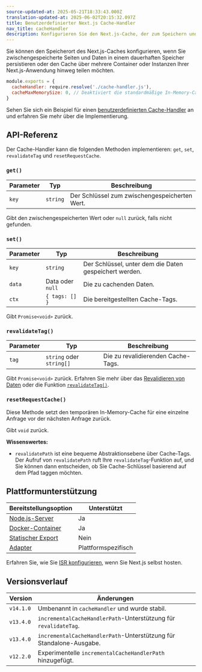 ```yaml
---
source-updated-at: 2025-05-21T18:33:43.000Z
translation-updated-at: 2025-06-02T20:15:32.097Z
title: Benutzerdefinierter Next.js Cache-Handler
nav_title: cacheHandler
description: Konfigurieren Sie den Next.js-Cache, der zum Speichern und Revalidieren von Daten verwendet wird, um beliebige externe Dienste wie Redis, Memcached oder andere zu nutzen.
---
```


Sie können den Speicherort des Next.js-Caches konfigurieren, wenn Sie zwischengespeicherte Seiten und Daten in einem dauerhaften Speicher persistieren oder den Cache über mehrere Container oder Instanzen Ihrer Next.js-Anwendung hinweg teilen möchten.

```js filename="next.config.js"
module.exports = {
  cacheHandler: require.resolve('./cache-handler.js'),
  cacheMaxMemorySize: 0, // Deaktiviert die standardmäßige In-Memory-Caching
}
```

Sehen Sie sich ein Beispiel für einen [benutzerdefinierten Cache-Handler](/docs/app/guides/self-hosting#configuring-caching) an und erfahren Sie mehr über die Implementierung.

## API-Referenz

Der Cache-Handler kann die folgenden Methoden implementieren: `get`, `set`, `revalidateTag` und `resetRequestCache`.

### `get()`

| Parameter | Typ      | Beschreibung                  |
| --------- | -------- | ----------------------------- |
| `key`     | `string` | Der Schlüssel zum zwischengespeicherten Wert. |

Gibt den zwischengespeicherten Wert oder `null` zurück, falls nicht gefunden.

### `set()`

| Parameter | Typ             | Beschreibung                      |
| --------- | -------------- | --------------------------------- |
| `key`     | `string`       | Der Schlüssel, unter dem die Daten gespeichert werden. |
| `data`    | Data oder `null` | Die zu cachenden Daten.           |
| `ctx`     | `{ tags: [] }` | Die bereitgestellten Cache-Tags.  |

Gibt `Promise<void>` zurück.

### `revalidateTag()`

| Parameter | Typ                   | Beschreibung                   |
| --------- | ---------------------- | ------------------------------ |
| `tag`     | `string` oder `string[]` | Die zu revalidierenden Cache-Tags. |

Gibt `Promise<void>` zurück. Erfahren Sie mehr über das [Revalidieren von Daten](/docs/app/guides/incremental-static-regeneration) oder die Funktion [`revalidateTag()`](/docs/app/api-reference/functions/revalidateTag).

### `resetRequestCache()`

Diese Methode setzt den temporären In-Memory-Cache für eine einzelne Anfrage vor der nächsten Anfrage zurück.

Gibt `void` zurück.

**Wissenswertes:**

- `revalidatePath` ist eine bequeme Abstraktionsebene über Cache-Tags. Der Aufruf von `revalidatePath` ruft Ihre `revalidateTag`-Funktion auf, und Sie können dann entscheiden, ob Sie Cache-Schlüssel basierend auf dem Pfad taggen möchten.

## Plattformunterstützung

| Bereitstellungsoption                                                   | Unterstützt         |
| ------------------------------------------------------------------- | ----------------- |
| [Node.js-Server](/docs/app/getting-started/deploying#nodejs-server) | Ja                |
| [Docker-Container](/docs/app/getting-started/deploying#docker)      | Ja                |
| [Statischer Export](/docs/app/getting-started/deploying#static-export)  | Nein               |
| [Adapter](/docs/app/getting-started/deploying#adapters)            | Plattformspezifisch |

Erfahren Sie, wie Sie [ISR konfigurieren](/docs/app/guides/self-hosting#caching-and-isr), wenn Sie Next.js selbst hosten.

## Versionsverlauf

| Version   | Änderungen                                                   |
| --------- | ------------------------------------------------------------ |
| `v14.1.0` | Umbenannt in `cacheHandler` und wurde stabil.                |
| `v13.4.0` | `incrementalCacheHandlerPath`-Unterstützung für `revalidateTag`.   |
| `v13.4.0` | `incrementalCacheHandlerPath`-Unterstützung für Standalone-Ausgabe. |
| `v12.2.0` | Experimentelle `incrementalCacheHandlerPath` hinzugefügt.     |